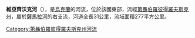 '''維亞齊沃克河'''（{{lang-uk|В'язівок}}），是[[烏克蘭|烏克蘭]]的河流，位於該國東部，流經[[第聶伯羅彼得羅夫斯克州|第聶伯羅彼得羅夫斯克州]]，屬於[[薩馬拉河_(第聶伯河支流)|薩馬拉河]]的右支流，河道全長31公里，流域面積277平方公里。

{{DEFAULTSORT:В'язівок (річка)}}
[[Category:第聶伯羅彼得羅夫斯克州河流|Category:第聶伯羅彼得羅夫斯克州河流]]


{{Ukraine-river-stub}}